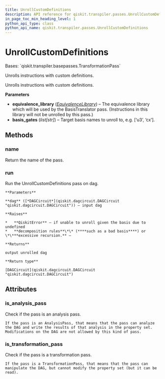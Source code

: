 ```yaml
---
title: UnrollCustomDefinitions
description: API reference for qiskit.transpiler.passes.UnrollCustomDefinitions
in_page_toc_min_heading_level: 1
python_api_type: class
python_api_name: qiskit.transpiler.passes.UnrollCustomDefinitions
---
```


# UnrollCustomDefinitions

<Class id="qiskit.transpiler.passes.UnrollCustomDefinitions" isDedicatedPage={true} github="https://github.com/qiskit/qiskit/tree/stable/0.20/qiskit/transpiler/passes/basis/unroll_custom_definitions.py" signature="UnrollCustomDefinitions(*args, **kwargs)">
  Bases: `qiskit.transpiler.basepasses.TransformationPass`

  Unrolls instructions with custom definitions.

  Unrolls instructions with custom definitions.

  **Parameters**

  *   **equivalence\_library** ([*EquivalenceLibrary*](qiskit.circuit.EquivalenceLibrary "qiskit.circuit.EquivalenceLibrary")) – The equivalence library which will be used by the BasisTranslator pass. (Instructions in this library will not be unrolled by this pass.)
  *   **basis\_gates** (*list\[str]*) – Target basis names to unroll to, e.g. \[‘u3’, ‘cx’].

  ## Methods

  ### name

  <Function id="qiskit.transpiler.passes.UnrollCustomDefinitions.name" signature="UnrollCustomDefinitions.name()">
    Return the name of the pass.
  </Function>

  ### run

  <Function id="qiskit.transpiler.passes.UnrollCustomDefinitions.run" signature="UnrollCustomDefinitions.run(dag)">
    Run the UnrollCustomDefinitions pass on dag.

    **Parameters**

    **dag** ([*DAGCircuit*](qiskit.dagcircuit.DAGCircuit "qiskit.dagcircuit.DAGCircuit")) – input dag

    **Raises**

    *   **QiskitError** – if unable to unroll given the basis due to undefined
    *   **decomposition rules**\*\* (****such as a bad basis****) or \*\***excessive recursion.** –

    **Returns**

    output unrolled dag

    **Return type**

    [DAGCircuit](qiskit.dagcircuit.DAGCircuit "qiskit.dagcircuit.DAGCircuit")
  </Function>

  ## Attributes

  ### is\_analysis\_pass

  <Attribute id="qiskit.transpiler.passes.UnrollCustomDefinitions.is_analysis_pass">
    Check if the pass is an analysis pass.

    If the pass is an AnalysisPass, that means that the pass can analyze the DAG and write the results of that analysis in the property set. Modifications on the DAG are not allowed by this kind of pass.
  </Attribute>

  ### is\_transformation\_pass

  <Attribute id="qiskit.transpiler.passes.UnrollCustomDefinitions.is_transformation_pass">
    Check if the pass is a transformation pass.

    If the pass is a TransformationPass, that means that the pass can manipulate the DAG, but cannot modify the property set (but it can be read).
  </Attribute>
</Class>

